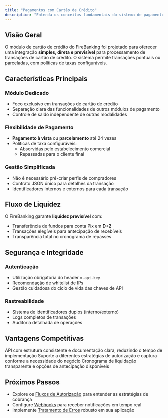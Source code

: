 ```yaml
---
title: "Pagamentos com Cartão de Crédito"
description: "Entenda os conceitos fundamentais do sistema de pagamentos FireBanking"
---
```


## Visão Geral

O módulo de cartão de crédito do FireBanking foi projetado para oferecer uma integração **simples, direta e previsível** para processamento de transações de cartão de crédito. O sistema permite transações pontuais ou parceladas, com políticas de taxas configuráveis.

## Características Principais

### Módulo Dedicado
- Foco exclusivo em transações de cartão de crédito
- Separação clara das funcionalidades de outros módulos de pagamento
- Controle de saldo independente de outras modalidades

### Flexibilidade de Pagamento
- **Pagamento à vista** ou **parcelamento** até 24 vezes
- Políticas de taxa configuráveis:
  - Absorvidas pelo estabelecimento comercial
  - Repassadas para o cliente final

### Gestão Simplificada
- Não é necessário pré-criar perfis de compradores
- Contrato JSON único para detalhes da transação
- Identificadores internos e externos para cada transação

## Fluxo de Liquidez

O FireBanking garante **liquidez previsível** com:
- Transferência de fundos para conta Pix em **D+2**
- Transações elegíveis para antecipação de recebíveis
- Transparência total no cronograma de repasses

## Segurança e Integridade

### Autenticação
- Utilização obrigatória do header `x-api-key`
- Recomendação de whitelist de IPs
- Gestão cuidadosa do ciclo de vida das chaves de API

### Rastreabilidade
- Sistema de identificadores duplos (interno/externo)
- Logs completos de transações
- Auditoria detalhada de operações

## Vantagens Competitivas

<AccordionGroup>
  <Accordion title="Integração Simplificada">
    API com estrutura consistente e documentação clara, reduzindo o tempo de implementação
  </Accordion>
  
  <Accordion title="Gestão Flexível de Transações">
    Suporte a diferentes estratégias de autorização e captura conforme a necessidade do negócio
  </Accordion>
  
  <Accordion title="Previsibilidade Financeira">
    Cronograma de liquidação transparente e opções de antecipação disponíveis
  </Accordion>
</AccordionGroup>

## Próximos Passos

- Explore os [Fluxos de Autorização](/concepts/subscriptions) para entender as estratégias de cobrança
- Configurе [Webhooks](/concepts/webhooks) para receber notificações em tempo real
- Implemente [Tratamento de Erros](/concepts/error-handling) robusto em sua aplicação